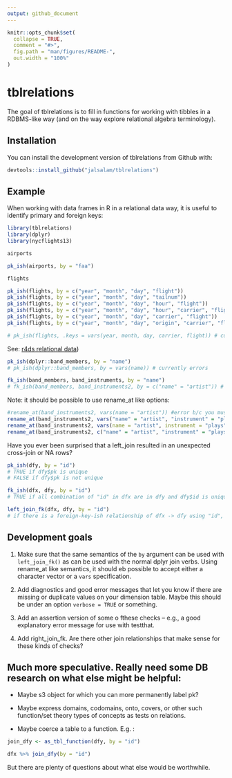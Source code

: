 ```yaml
---
output: github_document
---
```


<!-- README.md is generated from README.Rmd. Please edit that file -->

```r
knitr::opts_chunk$set(
  collapse = TRUE,
  comment = "#>",
  fig.path = "man/figures/README-",
  out.width = "100%"
)
```
# tblrelations

The goal of tblrelations is to fill in functions for working with tibbles in a RDBMS-like way (and on the way explore relational algebra terminology).

## Installation

You can install the development version of tblrelations from Github with:

``` r
devtools::install_github("jalsalam/tblrelations")
```

## Example

When working with data frames in R in a relational data way, it is useful to identify primary and foreign keys:

```r
library(tblrelations)
library(dplyr)
library(nycflights13)

airports
```

```r
pk_ish(airports, by = "faa")
```

```r
flights
```

```r
pk_ish(flights, by = c("year", "month", "day", "flight"))
pk_ish(flights, by = c("year", "month", "day", "tailnum"))
pk_ish(flights, by = c("year", "month", "day", "hour", "flight"))
pk_ish(flights, by = c("year", "month", "day", "hour", "carrier", "flight"))
pk_ish(flights, by = c("year", "month", "day", "carrier", "flight"))
pk_ish(flights, by = c("year", "month", "day", "origin", "carrier", "flight"))

# pk_ish(flights, .keys = vars(year, month, day, carrier, flight)) # currently errors
```

See: [r4ds relational data](http://r4ds.had.co.nz/relational-data.html))


```r

pk_ish(dplyr::band_members, by = "name")
# pk_ish(dplyr::band_members, by = vars(name)) # currently errors

fk_ish(band_members, band_instruments, by = "name")
# fk_ish(band_members, band_instruments2, by = c("name" = "artist")) # currently errors
```

Note: it should be possible to use rename_at like options:

```r
#rename_at(band_instruments2, vars(name = "artist")) #error b/c you must rename with a function
rename_at(band_instruments2, vars("name" = "artist", "instrument" = "plays"), funs(names))
rename_at(band_instruments2, vars(name = "artist", instrument = "plays"), funs(names))
rename_at(band_instruments2, c("name" = "artist", "instrument" = "plays"), funs(names))
```





Have you ever been surprised that a left_join resulted in an unexpected cross-join or NA rows?

``` r
pk_ish(dfy, by = "id")
# TRUE if dfy$pk is unique
# FALSE if dfy$pk is not unique

fk_ish(dfx, dfy, by = "id")
# TRUE if all combination of "id" in dfx are in dfy and dfy$id is unique.

left_join_fk(dfx, dfy, by = "id")
# if there is a foreign-key-ish relationship of dfx -> dfy using "id", then it returns the joined table as normal, otherwise it errors.

```

## Development goals

1. Make sure that the same semantics of the `by` argument can be used with `left_join_fk()` as can be used with the normal dplyr join verbs. Using rename_at like semantics, it should eb possible to accept either a character vector or a `vars` specification.

2. Add diagnostics and good error messages that let you know if there are missing or duplicate values on your dimension table. Maybe this should be under an option `verbose = TRUE` or something.

3. Add an assertion version of some o fthese checks -- e.g., a good explanatory error message for use with testthat.

4. Add right_join_fk. Are there other join relationships that make sense for these kinds of checks?


## Much more speculative. Really need some DB research on what else might be helpful:

- Maybe s3 object for which you can more permanently label pk?

- Maybe express domains, codomains, onto, covers, or other such function/set theory types of concepts as tests on relations.

- Maybe coerce a table to a function. E.g. :

```r
join_dfy <- as_tbl_function(dfy, by = "id")

dfx %>% join_dfy(by = "id")
```

But there are plenty of questions about what else would be worthwhile.

